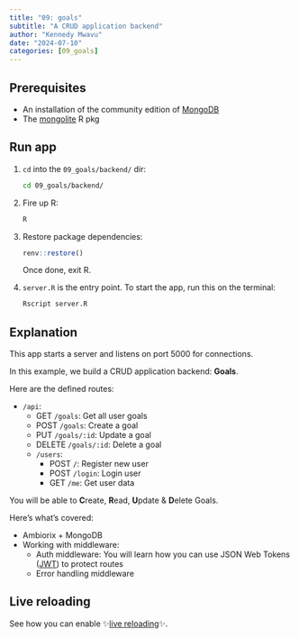 ```yaml
---
title: "09: goals"
subtitle: "A CRUD application backend"
author: "Kennedy Mwavu"
date: "2024-07-10"
categories: [09_goals]
---
```


## Prerequisites

- An installation of the community edition of [MongoDB](https://www.mongodb.com/docs/manual/installation/)
- The [mongolite](https://github.com/jeroen/mongolite) R pkg

## Run app

1. `cd` into the `09_goals/backend/` dir:

    ```bash
    cd 09_goals/backend/
    ```

1. Fire up R:
    
    ```bash
    R
    ```

1. Restore package dependencies:
    
    ```r
    renv::restore()
    ```

    Once done, exit R.
1. `server.R` is the entry point. To start the app, run this on the terminal:
    
    ```bash
    Rscript server.R
    ```

## Explanation

This app starts a server and listens on port 5000 for connections.

In this example, we build a CRUD application backend: **Goals**.

Here are the defined routes:

- `/api`:
    - GET `/goals`: Get all user goals
    - POST `/goals`: Create a goal
    - PUT `/goals/:id`: Update a goal
    - DELETE `/goals/:id`: Delete a goal
    - `/users`:
      - POST `/`: Register new user
      - POST `/login`: Login user
      - GET `/me`: Get user data

You will be able to **C**reate, **R**ead, **U**pdate & **D**elete Goals.

Here's what's covered:

- Ambiorix + MongoDB
- Working with middleware:
  - Auth middleware: You will learn how you can use JSON Web Tokens ([JWT](https://jwt.io/)) to protect routes
  - Error handling middleware

## Live reloading

See how you can enable ✨[live reloading](../10_live_reloading/index.qmd)✨.
